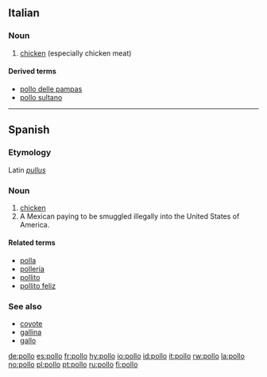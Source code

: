==Italian==

===Noun===
{{it-noun|poll|m|o|i}}

# {{context|meats|birds|lang=it}} [[chicken]]  (especially chicken meat)

====Derived terms====
*[[pollo delle pampas]]
*[[pollo sultano]]

----

==Spanish==

===Etymology===
Latin ''[[pullus]]''

===Noun===
{{es-noun-m}}

# [[chicken]]
# A Mexican paying to be smuggled illegally into the United States of America.<!-- possibly not limited to the Mex/USA case? -->

====Related terms====
*[[polla]] {{f}}
*[[pollería]] {{f}}
*[[pollito]] {{m}}
*[[pollito feliz]] {{m}}

===See also===
*[[coyote]] {{m}}
*[[gallina]] {{f}}
*[[gallo]] {{m}}

[[de:pollo]]
[[es:pollo]]
[[fr:pollo]]
[[hy:pollo]]
[[io:pollo]]
[[id:pollo]]
[[it:pollo]]
[[rw:pollo]]
[[la:pollo]]
[[no:pollo]]
[[pl:pollo]]
[[pt:pollo]]
[[ru:pollo]]
[[fi:pollo]]